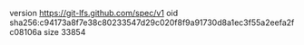 version https://git-lfs.github.com/spec/v1
oid sha256:c94173a8f7e38c80233547d29c020f8f9a91730d8a1ec3f55a2eefa2fc08106a
size 33854

